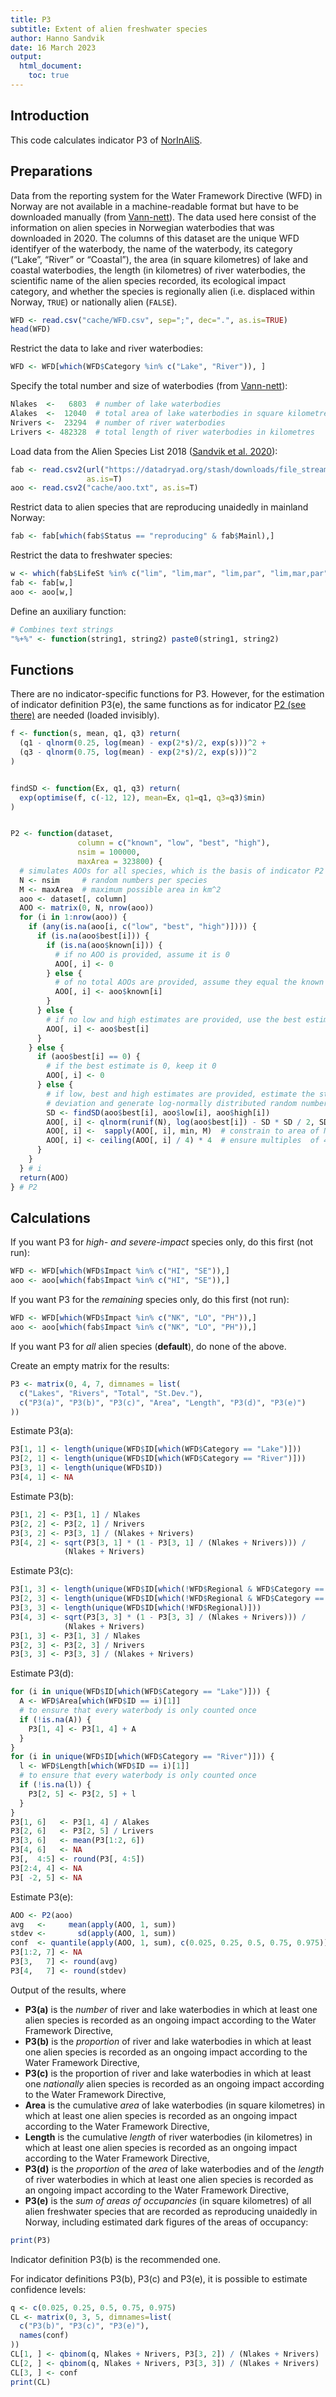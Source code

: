 ```yaml
---
title: P3
subtitle: Extent of alien freshwater species
author: Hanno Sandvik
date: 16 March 2023
output:
  html_document:
    toc: true
---
```


## Introduction
This code calculates indicator P3 of [NorInAliS](https://github.com/HannoSandvik/NorInAliS).


## Preparations
Data from the reporting system for the Water Framework Directive (WFD) in Norway 
are not available in a machine-readable format but have to be downloaded manually 
(from [Vann-nett](https://vann-nett.no/portal/#/reportgenerator/234/Vannforekomster%20med%20p%C3%A5virkninger,%20p%C3%A5virkningsgrad,%20p%C3%A5virkningsgruppe,%20driver,%20effekt)). 
The data used here consist of the information on alien species in Norwegian 
waterbodies that was downloaded in 2020. 
The columns of this dataset are the unique WFD identifyer of the waterbody, 
the name of the waterbody, its category ("Lake", "River" or "Coastal"), 
the area (in square kilometres) of lake and coastal waterbodies, 
the length (in kilometres) of river waterbodies, the scientific name of the 
alien species recorded, its ecological impact category, and whether the species 
is regionally alien (i.e. displaced within Norway, `TRUE`) or 
nationally alien (`FALSE`).
```r
WFD <- read.csv("cache/WFD.csv", sep=";", dec=".", as.is=TRUE)
head(WFD)
```


Restrict the data to lake and river waterbodies:
```r
WFD <- WFD[which(WFD$Category %in% c("Lake", "River")), ]
```


Specify the total number and size of waterbodies 
(from [Vann-nett](https://vann-nett.no/portal/#/area/1/all)):
```r
Nlakes  <-   6803  # number of lake waterbodies
Alakes  <-  12040  # total area of lake waterbodies in square kilometres
Nrivers <-  23294  # number of river waterbodies
Lrivers <- 482328  # total length of river waterbodies in kilometres
```


Load data from the Alien Species List 2018 
([Sandvik et al. 2020](https://doi.org/10.5061/dryad.8sf7m0cjc)):
```r
fab <- read.csv2(url("https://datadryad.org/stash/downloads/file_stream/359484"),
                 as.is=T)
aoo <- read.csv2("cache/aoo.txt", as.is=T)
```


Restrict data to alien species that are reproducing unaidedly in mainland Norway:
```r
fab <- fab[which(fab$Status == "reproducing" & fab$Mainl),]
```


Restrict the data to freshwater species:
```r
w <- which(fab$LifeSt %in% c("lim", "lim,mar", "lim,par", "lim,mar,par"))
fab <- fab[w,]
aoo <- aoo[w,]
```


Define an auxiliary function:
```r
# Combines text strings
"%+%" <- function(string1, string2) paste0(string1, string2)
```


## Functions
There are no indicator-specific functions for P3.
However, for the estimation of indicator definition P3(e), the same functions as 
for indicator [P2 (see there)](P2.rmd) are needed (loaded invisibly).
```r
f <- function(s, mean, q1, q3) return(
  (q1 - qlnorm(0.25, log(mean) - exp(2*s)/2, exp(s)))^2 +
  (q3 - qlnorm(0.75, log(mean) - exp(2*s)/2, exp(s)))^2
)


findSD <- function(Ex, q1, q3) return(
  exp(optimise(f, c(-12, 12), mean=Ex, q1=q1, q3=q3)$min)
)


P2 <- function(dataset,
               column = c("known", "low", "best", "high"),
               nsim = 100000, 
               maxArea = 323800) {
  # simulates AOOs for all species, which is the basis of indicator P2
  N <- nsim     # random numbers per species
  M <- maxArea  # maximum possible area in km^2
  aoo <- dataset[, column]
  AOO <- matrix(0, N, nrow(aoo))
  for (i in 1:nrow(aoo)) {
    if (any(is.na(aoo[i, c("low", "best", "high")]))) {
      if (is.na(aoo$best[i])) {
        if (is.na(aoo$known[i])) {
          # if no AOO is provided, assume it is 0
          AOO[, i] <- 0
        } else {
          # of no total AOOs are provided, assume they equal the known AOO
          AOO[, i] <- aoo$known[i]
        }
      } else {
        # if no low and high estimates are provided, use the best estimate
        AOO[, i] <- aoo$best[i]
      }
    } else {
      if (aoo$best[i] == 0) {
        # if the best estimate is 0, keep it 0
        AOO[, i] <- 0
      } else {
        # if low, best and high estimates are provided, estimate the standard
        # deviation and generate log-normally distributed random numbers
        SD <- findSD(aoo$best[i], aoo$low[i], aoo$high[i])
        AOO[, i] <- qlnorm(runif(N), log(aoo$best[i]) - SD * SD / 2, SD)
        AOO[, i] <-  sapply(AOO[, i], min, M)  # constrain to area of Norway
        AOO[, i] <- ceiling(AOO[, i] / 4) * 4  # ensure multiples  of 4 km^2
      }
    }
  } # i 
  return(AOO)
} # P2
```


## Calculations
If you want P3 for _high- and severe-impact_ species only, do this first (not run):
```r
WFD <- WFD[which(WFD$Impact %in% c("HI", "SE")),]
aoo <- aoo[which(fab$Impact %in% c("HI", "SE")),]
```
If you want P3 for the _remaining_ species only, do this first (not run):
```r
WFD <- WFD[which(WFD$Impact %in% c("NK", "LO", "PH")),]
aoo <- aoo[which(fab$Impact %in% c("NK", "LO", "PH")),]
```
If you want P3 for _all_ alien species (**default**), do none of the above.


Create an empty matrix for the results:
```r
P3 <- matrix(0, 4, 7, dimnames = list(
  c("Lakes", "Rivers", "Total", "St.Dev."),
  c("P3(a)", "P3(b)", "P3(c)", "Area", "Length", "P3(d)", "P3(e)")
))
```


Estimate P3(a):
```r
P3[1, 1] <- length(unique(WFD$ID[which(WFD$Category == "Lake")]))
P3[2, 1] <- length(unique(WFD$ID[which(WFD$Category == "River")]))
P3[3, 1] <- length(unique(WFD$ID))
P3[4, 1] <- NA
```


Estimate P3(b):
```r
P3[1, 2] <- P3[1, 1] / Nlakes
P3[2, 2] <- P3[2, 1] / Nrivers
P3[3, 2] <- P3[3, 1] / (Nlakes + Nrivers)
P3[4, 2] <- sqrt(P3[3, 1] * (1 - P3[3, 1] / (Nlakes + Nrivers))) /
            (Nlakes + Nrivers)
```


Estimate P3(c):
```r
P3[1, 3] <- length(unique(WFD$ID[which(!WFD$Regional & WFD$Category == "Lake")]))
P3[2, 3] <- length(unique(WFD$ID[which(!WFD$Regional & WFD$Category == "River")]))
P3[3, 3] <- length(unique(WFD$ID[which(!WFD$Regional)]))
P3[4, 3] <- sqrt(P3[3, 3] * (1 - P3[3, 3] / (Nlakes + Nrivers))) /
            (Nlakes + Nrivers)
P3[1, 3] <- P3[1, 3] / Nlakes
P3[2, 3] <- P3[2, 3] / Nrivers
P3[3, 3] <- P3[3, 3] / (Nlakes + Nrivers)
```


Estimate P3(d):
```r
for (i in unique(WFD$ID[which(WFD$Category == "Lake")])) {
  A <- WFD$Area[which(WFD$ID == i)[1]]
  # to ensure that every waterbody is only counted once
  if (!is.na(A)) {
    P3[1, 4] <- P3[1, 4] + A
  }
}
for (i in unique(WFD$ID[which(WFD$Category == "River")])) {
  l <- WFD$Length[which(WFD$ID == i)[1]]
  # to ensure that every waterbody is only counted once
  if (!is.na(l)) {
    P3[2, 5] <- P3[2, 5] + l
  }
}
P3[1, 6]   <- P3[1, 4] / Alakes
P3[2, 6]   <- P3[2, 5] / Lrivers
P3[3, 6]   <- mean(P3[1:2, 6])
P3[4, 6]   <- NA
P3[,  4:5] <- round(P3[, 4:5])
P3[2:4, 4] <- NA
P3[ -2, 5] <- NA
```


Estimate P3(e):
```r
AOO <- P2(aoo)
avg   <-     mean(apply(AOO, 1, sum))
stdev <-       sd(apply(AOO, 1, sum))
conf  <- quantile(apply(AOO, 1, sum), c(0.025, 0.25, 0.5, 0.75, 0.975))
P3[1:2, 7] <- NA
P3[3,   7] <- round(avg)
P3[4,   7] <- round(stdev)
```


Output of the results, where

* **P3(a)** is the _number_ of river and lake waterbodies in which at least one alien species is recorded as an ongoing impact according to the Water Framework Directive,
* **P3(b)** is the _proportion_ of river and lake waterbodies in which at least one alien species is recorded as an ongoing impact according to the Water Framework Directive,
* **P3(c)** is the proportion of river and lake waterbodies in which at least one _nationally_ alien species is recorded as an ongoing impact according to the Water Framework Directive,
* **Area** is the cumulative _area_ of lake waterbodies (in square kilometres) in which at least one alien species is recorded as an ongoing impact according to the Water Framework Directive,
* **Length** is the cumulative _length_ of river waterbodies (in kilometres) in which at least one alien species is recorded as an ongoing impact according to the Water Framework Directive,
* **P3(d)** is the _proportion_ of the _area_ of lake waterbodies and of the _length_ of river waterbodies in which at least one alien species is recorded as an ongoing impact according to the Water Framework Directive,
* **P3(e)** is the _sum of areas of occupancies_ (in square kilometres) of all alien freshwater species that are recorded as reproducing unaidedly in Norway, including estimated dark figures of the areas of occupancy:
```r
print(P3)
```
Indicator definition P3(b) is the recommended one.

For indicator definitions P3(b), P3(c) and P3(e), 
it is possible to estimate confidence levels:
```r
q <- c(0.025, 0.25, 0.5, 0.75, 0.975)
CL <- matrix(0, 3, 5, dimnames=list(
  c("P3(b)", "P3(c)", "P3(e)"),
  names(conf)
))
CL[1, ] <- qbinom(q, Nlakes + Nrivers, P3[3, 2]) / (Nlakes + Nrivers)
CL[2, ] <- qbinom(q, Nlakes + Nrivers, P3[3, 3]) / (Nlakes + Nrivers)
CL[3, ] <- conf
print(CL)
```

